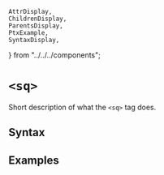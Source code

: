     AttrDisplay,
    ChildrenDisplay,
    ParentsDisplay,
    PtxExample,
    SyntaxDisplay,
} from "../../../components";

# `<sq>`

Short description of what the `<sq>` tag does.

## Syntax

<SyntaxDisplay name="sq" />

## Examples

    